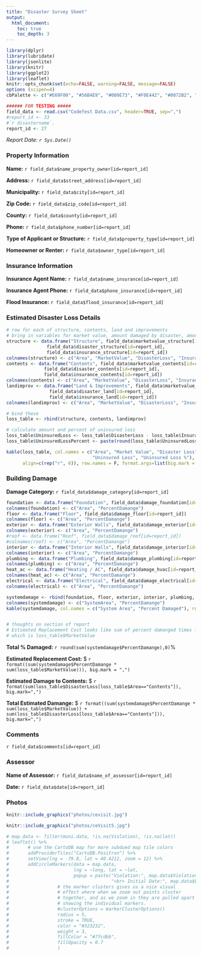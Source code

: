 ```yaml
---
title: "Disaster Survey Sheet"
output:
  html_document:
    toc: true
    toc_depth: 3
---
```



```r
library(dplyr)
library(lubridate)
library(jsonlite)
library(knitr)
library(ggplot2)
library(leaflet)
knitr::opts_chunk$set(echo=FALSE, warning=FALSE, message=FALSE)
options (scipen=4)
cbPalette <- c("#E69F00", "#56B4E9", "#009E73", "#F0E442", "#0072B2", "#D55E00", "#CC79A7", "#999999", "#000000", "#8856a7")

###### FOR TESTING #####
field_data <- read.csv("Codefest Data.csv", header=TRUE, sep=",")
#report_id <- 33
#`r disastername`,
report_id <- 27
```

*Report Date: `r Sys.Date()`*

### Property Information

**Name:** `r field_data$name_property_owner[id=report_id]`

**Address:** `r field_data$street_address[id=report_id]`

**Municipality:** `r field_data$city[id=report_id]`

**Zip Code:** `r field_data$zip_code[id=report_id]`

**County:** `r field_data$county[id=report_id]`

**Phone:** `r field_data$phone_number[id=report_id]`

**Type of Applicant or Structure:** `r field_data$property_type[id=report_id]`

**Homeowner or Renter:** `r field_data$owner_type[id=report_id]`

### Insurance Information

**Insurance Agent Name:** `r field_data$name_insurance[id=report_id]`

**Insurance Agent Phone:** `r field_data$phone_insurance[id=report_id]`

**Flood Insurance:** `r field_data$flood_insurance[id=report_id]`

### Estimated Disaster Loss Details

```r
# row for each of structure, contents, land and improvements
# bring in variables for market value, amount damaged by disaster, amount covered by insurance
structure <- data.frame("Structure", field_data$marketvalue_structure[id=report_id],
               field_data$disaster_structure[id=report_id], 
               field_data$insurance_structure[id=report_id])
colnames(structure) <- c("Area", "MarketValue", "DisasterLoss", "InsuranceCovered")
contents <- data.frame("Contents", field_data$marketvalue_contents[id=report_id], 
              field_data$disaster_contents[id=report_id], 
              field_data$insurance_contents[id=report_id])
colnames(contents) <- c("Area", "MarketValue", "DisasterLoss", "InsuranceCovered")
landimprov <- data.frame("Land & Improvements", field_data$marketvalue_land[id=report_id], 
                field_data$disaster_land[id=report_id], 
                field_data$insurance_land[id=report_id])
colnames(landimprov) <- c("Area", "MarketValue", "DisasterLoss", "InsuranceCovered")

# bind these
loss_table <- rbind(structure, contents, landimprov)

# calculate amount and percent of uninsured loss
loss_table$UninsuredLoss <- loss_table$DisasterLoss - loss_table$InsuranceCovered
loss_table$UninsuredLossPercent <- paste(round(loss_table$UninsuredLoss / loss_table$MarketValue*100, 2), "%")

kable(loss_table, col.names = c("Area", "Market Value", "Disaster Loss", "Covered by Insurance",
                                "Uninsured Loss", "Uninsured Loss %"),
      align=c(rep("r", 6)), row.names = F, format.args=list(big.mark = ','))

```


### Building Damage

**Damage Category:** `r field_data$damage_category[id=report_id]`

```r
foundation <- data.frame("Foundation", field_data$damage_foundation[id=report_id])
colnames(foundation) <- c("Area", "PercentDamange")
floor <- data.frame("Floor", field_data$damage_floor[id=report_id])
colnames(floor) <- c("Area", "PercentDamange")
exterior <- data.frame("Exterior Walls", field_data$damage_exterior[id=report_id])
colnames(exterior) <- c("Area", "PercentDamange")
#roof <- data.frame("Roof", field_data$damage_roof[id=report_id])
#colnames(roof) <- c("Area", "PercentDamange")
interior <- data.frame("Interior Walls", field_data$damage_interior[id=report_id])
colnames(interior) <- c("Area", "PercentDamange")
plumbing <- data.frame("Plumbing", field_data$damage_plumbing[id=report_id])
colnames(plumbing) <- c("Area", "PercentDamange")
heat_ac <- data.frame("Heating / AC", field_data$damage_hvac[id=report_id])
colnames(heat_ac) <- c("Area", "PercentDamange")
electrical <- data.frame("Electrical", field_data$damage_electrical[id=report_id])
colnames(electrical) <- c("Area", "PercentDamange")

systemdamage <- rbind(foundation, floor, exterior, interior, plumbing, heat_ac, electrical)
colnames(systemdamage) <- c("SystemArea", "PercentDamange")
kable(systemdamage, col.names = c("System Area", "Percent Damaged"), row.names=F)


# thoughts on section of report
# Estimated Replacement Cost looks like sum of percent damanged times fair market value of property
# which is loss_table$MarketValue

```


**Total % Damaged:** `r round(sum(systemdamage$PercentDamange),0)`%

**Estimated Replacement Cost:** $ `r format((sum(systemdamage$PercentDamange * sum(loss_table$MarketValue))), big.mark = ",")`

**Estimated Damage to Contents:** $ `r format(sum(loss_table$DisasterLoss[loss_table$Area=="Contents"]), big.mark=",")`

**Total Estimated Damange:** $ `r format((sum(systemdamage$PercentDamange * sum(loss_table$MarketValue)) + sum(loss_table$DisasterLoss[loss_table$Area=="Contents"])), big.mark=",")`


### Comments

`r field_data$comments[id=report_id]`

### Assessor

**Name of Assessor:** `r field_data$name_of_assessor[id=report_id]`

**Date:** `r field_data$date[id=report_id]`

### Photos

```r
knitr::include_graphics("photos/cevisit.jpg")
```

```r
knitr::include_graphics("photos/ceVisit5.jpg")
```



```r
# map.data <- filter(muni.data, !is.na(Violation), !is.na(lat))
# leaflet() %>%
#       # use the CartoDB map for more subdued map tile colors
#       addProviderTiles("CartoDB.Positron") %>%
#       setView(lng = -79.8, lat = 40.4212, zoom = 12) %>%
#       addCircleMarkers(data = map.data,
#                        lng = ~long, lat = ~lat, 
#                        popup = paste("Violation:", map.data$Violation,
#                                      "<br> Initial Date:", map.data$EventDate),
#                  # the marker clusters gives us a nice visual 
#                  # effect where when we zoom out points cluster
#                  # together, and as we zoom in they are pulled apart
#                  # showing the individual markers.
#                  #clusterOptions = markerClusterOptions()
#                  radius = 5,
#                  stroke = TRUE,
#                  color = "#323232",
#                  weight = 3,
#                  fillColor = "#7fcdbb",
#                  fillOpacity = 0.7
#                  ) 
```

